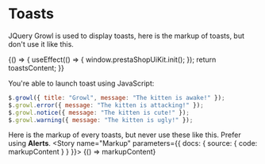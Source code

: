 
<Meta title="Toasts" />

# Toasts

JQuery Growl is used to display toasts, here is the markup of toasts, but don't use it like this.

<Canvas>
  <Story name="Toasts" parameters={{ docs: { source: { code: toastsContent } } }}>
    {() => {
      useEffect(() => {
        window.prestaShopUiKit.init();
      });
      return toastsContent;
    }}
  </Story>
</Canvas>

You're able to launch toast using JavaScript:

```js
$.growl({ title: "Growl", message: "The kitten is awake!" });
$.growl.error({ message: "The kitten is attacking!" });
$.growl.notice({ message: "The kitten is cute!" });
$.growl.warning({ message: "The kitten is ugly!" });
```

Here is the markup of every toasts, but never use these like this. Prefer using <LinkTo kind="alerts">**Alerts**</LinkTo>.
<Canvas>
  <Story name="Markup" parameters={{ docs: { source: { code: markupContent } } }}>
    {() => markupContent}
  </Story>
</Canvas>
